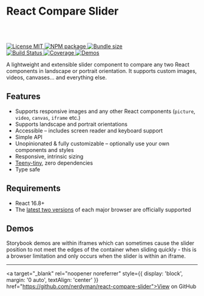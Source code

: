 
<Meta title="Docs/Intro" />

<div style={{ maxWidth: '42rem', margin: '0 auto' }}>

  <div style={{ textAlign: 'center' }}>

# React Compare Slider

```js codesandbox=react-compare-slider-simple-example-9si6l?entry=/src/App.jsx&overrideEntry=false
```

<br />
<br />

<div style={{ display: 'flex', gap: '0.5rem', justifyContent: 'center', marginBottom: '0.5rem' }}>
  <a href="https://github.com/nerdyman/react-compare-slider/blob/master/LICENSE">
    <img src="https://img.shields.io/npm/l/react-compare-slider.svg" alt="License MIT" />
  </a>
  <a href="https://npmjs.com/package/react-compare-slider">
    <img src="https://img.shields.io/npm/v/react-compare-slider.svg" alt="NPM package" />
  </a>
  <a href="https://bundlephobia.com/result?p=react-compare-slider">
    <img src="https://img.shields.io/bundlephobia/minzip/react-compare-slider.svg" alt="Bundle size" />
  </a>
</div>

<div style={{ display: 'flex', gap: '0.5rem', justifyContent: 'center' }}>
  <a href="https://github.com/nerdyman/react-compare-slider/actions?query=workflow%3Abuild">
    <img src="https://github.com/nerdyman/react-compare-slider/actions/workflows/ci.yml/badge.svg" alt="Build Status" />
  </a>
  <a href="https://codeclimate.com/github/nerdyman/react-compare-slider">
    <img src="https://img.shields.io/codeclimate/coverage/nerdyman/react-compare-slider" alt="Coverage" />
  </a>
  <a href="https://github.com/nerdyman/react-compare-slider">
    <img src="https://img.shields.io/badge/🐙-source-blue.svg" alt="Demos" />
  </a>
</div>

A lightweight and extensible slider component to compare any two React components in landscape or portrait orientation. 
It supports custom images, videos, canvases... and everything else. 

</div>

## Features

- Supports responsive images and any other React components (`picture`, `video`, `canvas`, `iframe` etc.)
- Supports landscape and portrait orientations
- Accessible &ndash; includes screen reader and keyboard support
- Simple API
- Unopinionated & fully customizable &ndash; optionally use your own components and styles
- Responsive, intrinsic sizing
- [Teeny-tiny](https://bundlephobia.com/result?p=react-compare-slider), zero dependencies
- Type safe

## Requirements

- React 16.8+
- The [latest two versions](https://github.com/nerdyman/react-compare-slider/blob/main/package.json#L55) of each major browser are officially supported

## Demos

Storybook demos are within iframes which can sometimes cause the slider position to not 
meet the edges of the container when sliding quickly - this is a browser limitation and 
only occurs when the slider is within an iframe.

---

<a target="_blank" rel="noopener noreferrer" style={{ display: 'block', margin: '0 auto', textAlign: 'center' }} href="https://github.com/nerdyman/react-compare-slider">View on GitHub</a>

</div>
